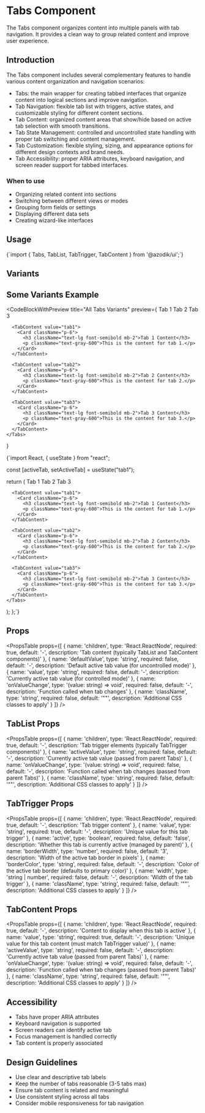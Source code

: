 
# Tabs Component

The Tabs component organizes content into multiple panels with tab navigation. It provides a clean way to group related content and improve user experience.

## Introduction

The Tabs component includes several complementary features to handle various content organization and navigation scenarios:

- Tabs: the main wrapper for creating tabbed interfaces that organize content into logical sections and improve navigation.
- Tab Navigation: flexible tab list with triggers, active states, and customizable styling for different content sections.
- Tab Content: organized content areas that show/hide based on active tab selection with smooth transitions.
- Tab State Management: controlled and uncontrolled state handling with proper tab switching and content management.
- Tab Customization: flexible styling, sizing, and appearance options for different design contexts and brand needs.
- Tab Accessibility: proper ARIA attributes, keyboard navigation, and screen reader support for tabbed interfaces.

### When to use
- Organizing related content into sections
- Switching between different views or modes
- Grouping form fields or settings
- Displaying different data sets
- Creating wizard-like interfaces

## Usage

<CodeBlock language="tsx">
{`import { Tabs, TabList, TabTrigger, TabContent } from '@azodik/ui';`}
</CodeBlock>

## Variants


## Some Variants Example

<CodeBlockWithPreview 
  title="All Tabs Variants"
  preview={
    <Tabs defaultValue="tab1">
      <TabList>
        <TabTrigger value="tab1" borderWidth={4} width="100px" borderColor="#f97316">Tab 1</TabTrigger>
        <TabTrigger value="tab2" borderWidth={2} width="100px" borderColor="#3b82f6">Tab 2</TabTrigger>
        <TabTrigger value="tab3" borderWidth={5} width="100px" borderColor="#10b981">Tab 3</TabTrigger>
      </TabList>
      
      <TabContent value="tab1">
        <Card className="p-6">
          <h3 className="text-lg font-semibold mb-2">Tab 1 Content</h3>
          <p className="text-gray-600">This is the content for tab 1.</p>
        </Card>
      </TabContent>
      
      <TabContent value="tab2">
        <Card className="p-6">
          <h3 className="text-lg font-semibold mb-2">Tab 2 Content</h3>
          <p className="text-gray-600">This is the content for tab 2.</p>
        </Card>
      </TabContent>
      
      <TabContent value="tab3">
        <Card className="p-6">
          <h3 className="text-lg font-semibold mb-2">Tab 3 Content</h3>
          <p className="text-gray-600">This is the content for tab 3.</p>
        </Card>
      </TabContent>
    </Tabs>
  }
>
{`import React, { useState } from "react";

  const [activeTab, setActiveTab] = useState("tab1");

  return (
    <Tabs value={activeTab} onValueChange={setActiveTab}>
      <TabList>
        <TabTrigger value="tab1" borderWidth={4} width="100px" borderColor="#f97316">Tab 1</TabTrigger>
        <TabTrigger value="tab2" borderWidth={2} width="100px" borderColor="#3b82f6">Tab 2</TabTrigger>
        <TabTrigger value="tab3" borderWidth={5} width="100px" borderColor="#10b981">Tab 3</TabTrigger>
      </TabList>
      
      <TabContent value="tab1">
        <Card className="p-6">
          <h3 className="text-lg font-semibold mb-2">Tab 1 Content</h3>
          <p className="text-gray-600">This is the content for tab 1.</p>
        </Card>
      </TabContent>
      
      <TabContent value="tab2">
        <Card className="p-6">
          <h3 className="text-lg font-semibold mb-2">Tab 2 Content</h3>
          <p className="text-gray-600">This is the content for tab 2.</p>
        </Card>
      </TabContent>
      
      <TabContent value="tab3">
        <Card className="p-6">
          <h3 className="text-lg font-semibold mb-2">Tab 3 Content</h3>
          <p className="text-gray-600">This is the content for tab 3.</p>
        </Card>
      </TabContent>
    </Tabs>
  );
};`}
</CodeBlockWithPreview>

## Props

<PropsTable props={[
  {
    name: 'children',
    type: 'React.ReactNode',
    required: true,
    default: '-',
    description: 'Tab content (typically TabList and TabContent components)'
  },
  {
    name: 'defaultValue',
    type: 'string',
    required: false,
    default: '-',
    description: 'Default active tab value (for uncontrolled mode)'
  },
  {
    name: 'value',
    type: 'string',
    required: false,
    default: '-',
    description: 'Currently active tab value (for controlled mode)'
  },
  {
    name: 'onValueChange',
    type: '(value: string) => void',
    required: false,
    default: '-',
    description: 'Function called when tab changes'
  },
  {
    name: 'className',
    type: 'string',
    required: false,
    default: '""',
    description: 'Additional CSS classes to apply'
  }
]} />

## TabList Props

<PropsTable props={[
  {
    name: 'children',
    type: 'React.ReactNode',
    required: true,
    default: '-',
    description: 'Tab trigger elements (typically TabTrigger components)'
  },
  {
    name: 'activeValue',
    type: 'string',
    required: false,
    default: '-',
    description: 'Currently active tab value (passed from parent Tabs)'
  },
  {
    name: 'onValueChange',
    type: '(value: string) => void',
    required: false,
    default: '-',
    description: 'Function called when tab changes (passed from parent Tabs)'
  },
  {
    name: 'className',
    type: 'string',
    required: false,
    default: '""',
    description: 'Additional CSS classes to apply'
  }
]} />

## TabTrigger Props

<PropsTable props={[
  {
    name: 'children',
    type: 'React.ReactNode',
    required: true,
    default: '-',
    description: 'Tab trigger content'
  },
  {
    name: 'value',
    type: 'string',
    required: true,
    default: '-',
    description: 'Unique value for this tab trigger'
  },
  {
    name: 'active',
    type: 'boolean',
    required: false,
    default: 'false',
    description: 'Whether this tab is currently active (managed by parent)'
  },
  {
    name: 'borderWidth',
    type: 'number',
    required: false,
    default: '3',
    description: 'Width of the active tab border in pixels'
  },
  {
    name: 'borderColor',
    type: 'string',
    required: false,
    default: '-',
    description: 'Color of the active tab border (defaults to primary color)'
  },
  {
    name: 'width',
    type: 'string | number',
    required: false,
    default: '-',
    description: 'Width of the tab trigger'
  },
  {
    name: 'className',
    type: 'string',
    required: false,
    default: '""',
    description: 'Additional CSS classes to apply'
  }
]} />

## TabContent Props

<PropsTable props={[
  {
    name: 'children',
    type: 'React.ReactNode',
    required: true,
    default: '-',
    description: 'Content to display when this tab is active'
  },
  {
    name: 'value',
    type: 'string',
    required: true,
    default: '-',
    description: 'Unique value for this tab content (must match TabTrigger value)'
  },
  {
    name: 'activeValue',
    type: 'string',
    required: false,
    default: '-',
    description: 'Currently active tab value (passed from parent Tabs)'
  },
  {
    name: 'onValueChange',
    type: '(value: string) => void',
    required: false,
    default: '-',
    description: 'Function called when tab changes (passed from parent Tabs)'
  },
  {
    name: 'className',
    type: 'string',
    required: false,
    default: '""',
    description: 'Additional CSS classes to apply'
  }
]} />

## Accessibility

- Tabs have proper ARIA attributes
- Keyboard navigation is supported
- Screen readers can identify active tab
- Focus management is handled correctly
- Tab content is properly associated

## Design Guidelines

- Use clear and descriptive tab labels
- Keep the number of tabs reasonable (3-5 tabs max)
- Ensure tab content is related and meaningful
- Use consistent styling across all tabs
- Consider mobile responsiveness for tab navigation

<ComponentNavigation />
